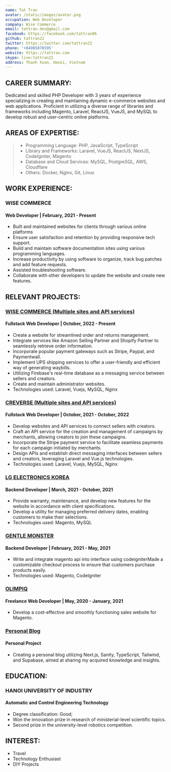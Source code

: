 ```yaml
---
name: Tat Tran
avatar: /static/images/avatar.png
occupation: Web Developer
company: Wise Commerce
email: tattran.dev@gmail.com
facebook: https://facebook.com/tattran86
github: tattran22
twitter: https://twitter.com/tattran22
phone: '+84985876595'
website: https://tattran.com
skype: live:tattran22
address: Thanh Xuan, Hanoi, Vietnam
---
```


## CAREER SUMMARY:

Dedicated and skilled PHP Developer with 3 years of experience specializing in creating and
maintaining dynamic e-commerce websites and web applications. Proficient in utilizing a
diverse range of libraries and frameworks including Magento, Laravel, ReactJS, VueJS, and
MySQL to develop robust and user-centric online platforms.

## AREAS OF EXPERTISE:

> - Programming Language: PHP, JavaScript, TypeScript
> - Library and Frameworks: Laravel, VueJS, ReactJS, NextJS, CodeIgniter, Magento
> - Database and Cloud Services: MySQL, PostgreSQL, AWS, Cloudflare
> - Others: Docker, Nginx, Git, Linux

## WORK EXPERIENCE:

### WISE COMMERCE

#### Web Developer | February, 2021 - Present

- Built and maintained websites for clients through various online platforms
- Ensure user satisfaction and retention by providing responsive tech support.
- Build and maintain software documentation sites using various programming languages.
- Increase productivity by using software to organize, track bug patches and add feature requests.
- Assisted troubleshooting software.
- Collaborate with other developers to update the website and create new features.

## RELEVANT PROJECTS:

### [WISE COMMERCE (Multiple sites and API services)](https://app.wisecommerce.io/)

#### Fullstack Web Developer | October, 2022 - Present

- Create a website for streamlined order and returns management.
- Integrate services like Amazon Selling Partner and Shopify Partner to seamlessly retrieve order information.
- Incorporate popular payment gateways such as Stripe, Paypal, and Paymentwall.
- Implement UPS shipping services to offer a user-friendly and efficient way of generating waybills.
- Utilizing Firebase's real-time database as a messaging service between sellers and creators.
- Create and maintain administrator websites.
- Technologies used: Laravel, Vuejs, MySQL, Nginx

### [CREVERSE (Multiple sites and API services)](https://www.creversebrands.com/)

#### Fullstack Web Developer | October, 2021 - October, 2022

- Develop websites and API services to connect sellers with creators.
- Craft an API service for the creation and management of campaigns by merchants, allowing creators to join these campaigns.
- Incorporate the Stripe payment service to facilitate seamless payments for each campaign initiated by merchants.
- Design APIs and establish direct messaging interfaces between sellers and creators, leveraging Laravel and Vue.js technologies.
- Technologies used: Laravel, Vuejs, MySQL, Nginx

### [LG ELECTRONICS KOREA](https://www.lge.co.kr/)

#### Backend Developer | March, 2021 - October, 2021

- Provide warranty, maintenance, and develop new features for the website in accordance with client specifications.
- Develop a utility for managing preferred delivery dates, enabling customers to make their selections.
- Technologies used: Magento, MySQL

### [GENTLE MONSTER](https://www.gentlemonster.com/)

#### Backend Developer | February, 2021 - May, 2021

- Write and integrate magento api into interface using codeigniterMade a customizable checkout process to ensure that customers purchase products easily.
- Technologies used: Magento, CodeIgniter

### [OLIMPIQ](https://olimpiq.com.vn/)

#### Freelance Web Developer | May, 2020 - January, 2021

- Develop a cost-effective and smoothly functioning sales website for Magento.

### [Personal Blog](https://tattran.com/)

#### Personal Project

- Creating a personal blog utilizing Next.js, Sanity, TypeScript, Tailwind, and Supabase, aimed at sharing my acquired knowledge and insights.

## EDUCATION:

### HANOI UNIVERSITY OF INDUSTRY

#### Automatic and Control Engineering Technology

- Degree classification: Good;
- Won the innovation prize in research of ministerial-level scientific topics.
- Second prize in the university-level robotics competition.

## INTEREST:

- Travel
- Technology Enthusiast
- DIY Projects

